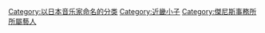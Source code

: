 {{catmore}}

{{DEFAULTSORT:Dōmoto Tsuyoshi}}
[[Category:以日本音乐家命名的分类|Category:以日本音乐家命名的分类]]
[[Category:近畿小子|Category:近畿小子]]
[[Category:傑尼斯事務所所屬藝人|Category:傑尼斯事務所所屬藝人]]